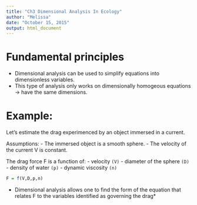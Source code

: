 ```yaml
---
title: "Ch3 Dimensional Analysis In Ecology"
author: "Melissa"
date: "October 15, 2015"
output: html_document
---
```


# Fundamental principles

- Dimensional analysis can be used to simplify equations into dimensionless variables. 
- This type of analysis only works on dimensionally homogeous equations -> have the same dimensions. 

# Example:

Let's estimate the drag experimenced by an object immersed in a current.

Assumptions:
- The immersed object is a smooth sphere.
- The velocity of the current V is constant. 

The drag force F is a function of:
- velocity `(V)`
- diameter of the sphere `(D)`
- density of water `(p)`
- dynamic viscosity `(n)`

```r
F = f(V,D,p,n)
```

* Dimensional analysis allows one to find the form of the equation that relates F to the variables identified as governing the drag*